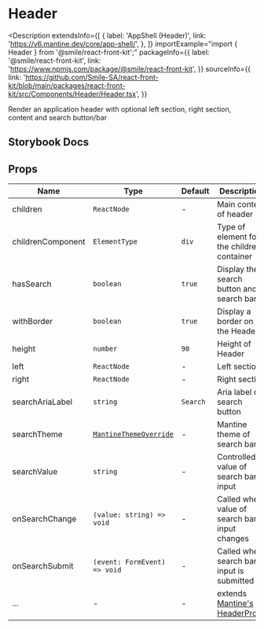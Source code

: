 # Header

<Description
  extendsInfo={[
    {
      label: 'AppShell (Header)',
      link: 'https://v6.mantine.dev/core/app-shell/',
    },
  ]}
  importExample="import { Header } from '@smile/react-front-kit';"
  packageInfo={{
    label: '@smile/react-front-kit',
    link: 'https://www.npmjs.com/package/@smile/react-front-kit',
  }}
  sourceInfo={{
    link: 'https://github.com/Smile-SA/react-front-kit/blob/main/packages/react-front-kit/src/Components/Header/Header.tsx',
  }}
>
  Render an application header with optional left section, right section,
  content and search button/bar
</Description>

## Storybook Docs

<StorybookEmbed storyId="3-custom-components-header--docs" height="1510" />

## Props

| Name              | Type                                                                         | Default  | Description                                                                                          |
| ----------------- | ---------------------------------------------------------------------------- | -------- | ---------------------------------------------------------------------------------------------------- |
| children          | `ReactNode`                                                                  | -        | Main content of header                                                                               |
| childrenComponent | `ElementType`                                                                | `div`    | Type of element for the children container                                                           |
| hasSearch         | `boolean`                                                                    | `true`   | Display the search button and search bar                                                             |
| withBorder        | `boolean`                                                                    | `true`   | Display a border on the Header                                                                       |
| height            | `number`                                                                     | `90`     | Height of Header                                                                                     |
| left              | `ReactNode`                                                                  | -        | Left section                                                                                         |
| right             | `ReactNode`                                                                  | -        | Right section                                                                                        |
| searchAriaLabel   | `string`                                                                     | `Search` | Aria label of search button                                                                          |
| searchTheme       | [`MantineThemeOverride`](https://v6.mantine.dev/theming/theme-object/#usage) | -        | Mantine theme of search bar                                                                          |
| searchValue       | `string`                                                                     | -        | Controlled value of search bar input                                                                 |
| onSearchChange    | `(value: string) => void`                                                    | -        | Called when value of search bar input changes                                                        |
| onSearchSubmit    | `(event: FormEvent) => void`                                                 | -        | Called when search bar input is submitted                                                            |
| ...               | -                                                                            | -        | extends [Mantine's HeaderProps](https://v6.mantine.dev/core/app-shell/?t=props#headercomponentprops) |
